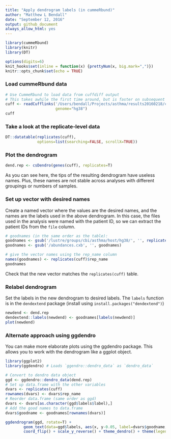```yaml
---
title: "Apply dendrogram labels (in cummeRbund)"
author: "Matthew L Bendall"
date: "September 12, 2016"
output: github_document
always_allow_html: yes
---
```


```r
library(cummeRbund)
library(knitr)
library(DT)

options(digits=6)
knit_hooks$set(inline = function(x) {prettyNum(x, big.mark=",")})
knitr::opts_chunk$set(echo = TRUE)
```

### Load cummeRbund data

```r
# Use CummeRbund to load data from cuffdiff output
# This takes awhile the first time around, but is faster on subsequent loads
cuff <- readCufflinks('/Users/bendall/Projects/asthma/results20160218/cuffdiff',
                      genome="hg38")
cuff
```

### Take a look at the replicate-level data

```r
DT::datatable(replicates(cuff), 
              options=list(searching=FALSE, scrollX=TRUE))
```

### Plot the dendrogram

```r
dend.rep <- csDendro(genes(cuff), replicates=T)
```

As you can see here, the tips of the resulting dendrogram have useless names.
Plus, these names are not stable across analyses with different groupings or
numbers of samples.

### Set up vector with desired names

Create a named vector where the values are the desired names, and the names are
the labels used in the above dendrogram. In this case, the files used in the
analysis were named with the patient ID, so we can extract the patient IDs from
the `file` column.

```r
# goodnames (in the same order as the table):
goodnames <- gsub('/lustre/groups/cbi/asthma/host/hg38/', '', replicates(cuff)$file)
goodnames <- gsub('/abundances.cxb', '', goodnames)

# give the vector names using the rep_name column
names(goodnames) <- replicates(cuff)$rep_name
goodnames
```

Check that the new vector matches the `replicates(cuff)` table.

### Relabel dendrogram

Set the labels in the new dendrogram to desired labels. The `labels` function
is in the `dendextend` package (install using `install.packages("dendextend")`)

```r
newdend <- dend.rep
dendextend::labels(newdend) <- goodnames[labels(newdend)]
plot(newdend)
```

### Alternate approach using ggdendro

You can make more elaborate plots using the ggdendro package. This allows you to
work with the dendrogram like a ggplot object.

```r
library(ggplot2)
library(ggdendro) # Loads `ggendro::dendro_data` as `dendro_data`

# Convert to dendro data object
ggd <- ggdendro::dendro_data(dend.rep)
# Set up data.frame with the other variables
dvars <- replicates(cuff)
rownames(dvars) <- dvars$rep_name
# Reorder data.frame (same order as ggd)
dvars <- dvars[as.character(ggd$labels$label),]
# Add the good names to data.frame
dvars$goodname <- goodnames[rownames(dvars)]

ggdendrogram(ggd, rotate=T) + 
        geom_text(data=ggd$labels, aes(x, y-0.05, label=dvars$goodname, color=dvars$sample_name)) +
        coord_flip() + scale_y_reverse() + theme_dendro() + theme(legend.position="none")

```
